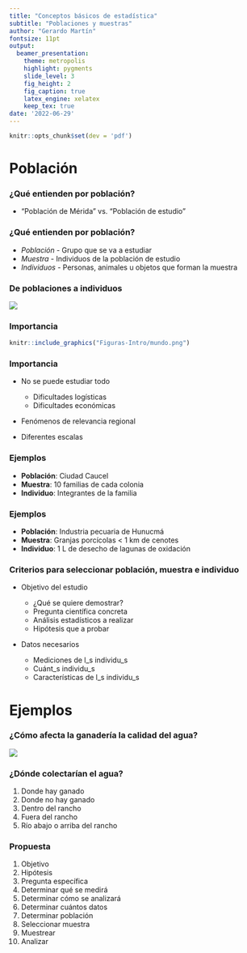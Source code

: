 ```yaml
---
title: "Conceptos básicos de estadística"
subtitle: "Poblaciones y muestras"
author: "Gerardo Martín"
fontsize: 11pt
output:
  beamer_presentation:
    theme: metropolis
    highlight: pygments
    slide_level: 3
    fig_height: 2
    fig_caption: true
    latex_engine: xelatex
    keep_tex: true
date: '2022-06-29'
---
```


```r
knitr::opts_chunk$set(dev = 'pdf')
```

# Población

### ¿Qué entienden por población?

- "Población de Mérida" vs. "Población de estudio"

### ¿Qué entienden por población?

- *Población* - Grupo que se va a estudiar
- *Muestra* - Individuos de la población de estudio
- *Individuos* - Personas, animales u objetos que forman la muestra

### De poblaciones a individuos

![](Figuras-Intro/Poblacion-indiv.png)

### Importancia

```r
knitr::include_graphics("Figuras-Intro/mundo.png")
```

### Importancia

- No se puede estudiar todo

    - Dificultades logísticas
    - Dificultades económicas
- Fenómenos de relevancia regional
- Diferentes escalas

### Ejemplos

- **Población**: Ciudad Caucel
- **Muestra**: 10 familias de cada colonia
- **Individuo**: Integrantes de la familia

### Ejemplos

- **Población**: Industria pecuaria de Hunucmá
- **Muestra**: Granjas porcícolas < 1 km de cenotes
- **Individuo**: 1 L de desecho de lagunas de oxidación

### Criterios para seleccionar población, muestra e individuo

- Objetivo del estudio

    - ¿Qué se quiere demostrar?
    - Pregunta científica concreta
    - Análisis estadísticos a realizar
    - Hipótesis que a probar
    
- Datos necesarios

    - Mediciones de l_s individu_s
    - Cuánt_s individu_s
    - Características de l_s individu_s

# Ejemplos

### ¿Cómo afecta la ganadería la calidad del agua?

![](Figuras-Intro/Cattle-water.jpg)

### ¿Dónde colectarían el agua?

1. Donde hay ganado
2. Donde no hay ganado
3. Dentro del rancho
4. Fuera del rancho
5. Río abajo o arriba del rancho

### Propuesta

1. Objetivo
2. Hipótesis
3. Pregunta específica
4. Determinar qué se medirá
5. Determinar cómo se analizará
6. Determinar cuántos datos
7. Determinar población
8. Seleccionar muestra
9. Muestrear
10. Analizar